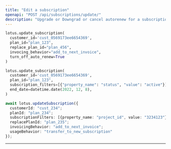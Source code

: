 ```yaml
---
title: "Edit a subscription"
openapi: "POST /api/subscriptions/update/"
description: "Upgrade or Downgrad or cancel autorenew for a subscription plan"
---
```


<CodeGroup>

```py Python
lotus.update_subscription(
  customer_id='cust_0569173ee6654369',
  plan_id="plan_123",
  replace_plan_id="plan_456",
  invocing_behavior="add_to_next_invoice",
  turn_off_auto_renew=True
)

lotus.update_subscription(
  customer_id='cust_0569173ee6654369',
  plan_id="plan_123",
  subscription_filters=[{"property_name": "status", "value": "active"}],
  end_date=datetime.date(2022, 12, 8),
)
```

```ts Typescript
await lotus.updateSubscription({
  customerId: "cust_234";
  planId: "plan_234";
  subscriptionFilters: [{property_name: "project_id", value: "3234123"}];
  replacePlanId: "plan_235";
  invoicingBehavior: "add_to_next_invoice";
  usageBehavior: "transfer_to_new_subscription"
});
```

</CodeGroup>

---
